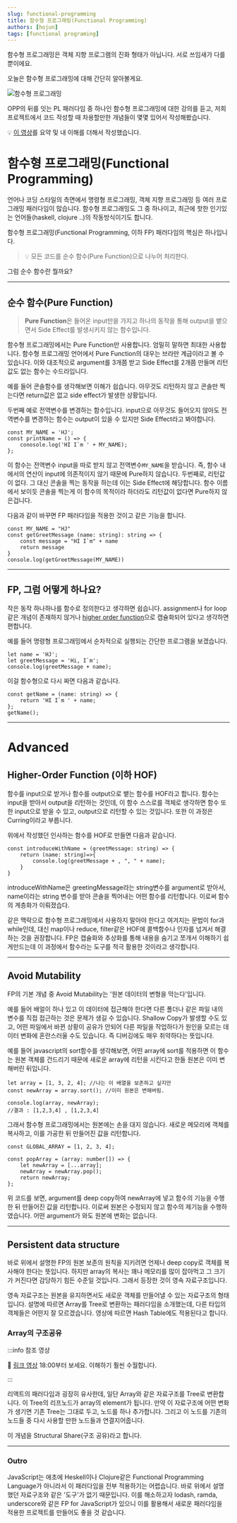 ```yaml
---
slug: functional-programming
title: 함수형 프로그래밍(Functional Programming)
authors: [hojun]
tags: [functional programing]
---
```


함수형 프로그래밍은 객체 지향 프로그램의 진화 형태가 아닙니다. 서로 쓰임새가 다를 뿐이에요.

오늘은 함수형 프로그래밍에 대해 간단히 알아볼게요.

![함수형 프로그래밍](https://lnwblzacktgzeiihvxtu.supabase.co/storage/v1/object/public/contents/prod/1.png-586429)

OPP의 뒤를 잇는 PL 패러다임 중 하나인 함수형 프로그래밍에 대한 강의를 듣고, 저희 프로젝트에서 코드 작성할 때 차용할만한 개념들이 몇몇 있어서 작성해봤습니다.

💡 [이 영상](https://www.youtube.com/watch?v=e-5obm1G_FY&t=405s)를 요약 및 내 이해를 더해서 작성했습니다.

# 함수형 프로그래밍(Functional Programming)

언어나 코딩 스타일의 측면에서 명령형 프로그래밍, 객체 지향 프로그래밍 등 여러 프로그래밍 패러다임이 많습니다. 함수형 프로그래밍도 그 중 하나이고, 최근에 핫한 인기있는 언어들(haskell, clojure ..)의 작동방식이기도 합니다.

함수형 프로그래밍(Functional Programming, 이하 FP) 패러다임의 핵심은 하나입니다.

> 💡 모든 코드를 순수 함수(Pure Function)으로 나누어 처리한다.

그럼 순수 함수란 뭘까요?

---

## 순수 함수(Pure Function)

> **Pure Function**은 들어온 input만을 가지고 하나의 동작을 통해 output을 뱉으면서 Side Effect를 발생시키지 않는 함수입니다.

함수형 프로그래밍에서는 Pure Function만 사용합니다. 엄밀히 말하면 최대한 사용합니다. 함수형 프로그래밍 언어에서 Pure Function의 대우는 브라만 계급이라고 볼 수 있습니다. 이와 대조적으로 argument를 3개쯤 받고 Side Effect를 2개쯤 만들며 리턴값도 없는 함수는 수드라입니다.

예를 들어 콘솔함수를 생각해보면 이해가 쉽습니다. 아무것도 리턴하지 않고 콘솔만 찍는다면 return값은 없고 side effect가 발생한 상황입니다.

두번째 예로 전역변수를 변경하는 함수입니다. input으로 아무것도 들어오지 않아도 전역변수를 변경하는 함수는 output이 있을 수 있지만 Side Effect라고 봐야합니다.

```tsx
const MY_NAME = 'HJ';
const printName = () => {
	conosole.log('HI I`m ' + MY_NAME);
};
```

이 함수는 전역변수 input을 따로 받지 않고 전역변수`MY_NAME`을 받습니다. 즉, 함수 내에서의 연산이 input에 의존적이지 않기 때문에 Pure하지 않습니다. 두번째로, 리턴값이 없다. 그 대신 콘솔을 찍는 동작을 하는데 이는 Side Effect에 해당합니다. 함수 이름에서 보이듯 콘솔을 찍는게 이 함수의 목적이라 하더라도 리턴값이 없다면 Pure하지 않은겁니다.

다음과 같이 바꾸면 FP 패러다임을 적용한 것이고 같은 기능을 합니다.

```tsx
const MY_NAME = "HJ"
const getGreetMessage (name: string): string => {
	const message = "HI I`m" + name
	return message
}
console.log(getGreetMessage(MY_NAME))
```

---

## FP, 그럼 어떻게 하나요?

작은 동작 하나하나를 함수로 정의한다고 생각하면 쉽습니다. assignment나 for loop같은 개념이 존재하지 않거나 [higher order function](https://www.notion.so/Functional-Programming-d3b88ada77144589b1e63350ad82f149)으로 캡슐화되어 있다고 생각하면 편합니다.

예를 들어 명령형 프로그래밍에서 순차적으로 실행되는 간단한 프로그램을 보겠습니다.

```tsx
let name = 'HJ';
let greetMessage = 'Hi, I`m';
console.log(greetMessage + name);
```

이걸 함수형으로 다시 짜면 다음과 같습니다.

```tsx
const getName = (name: string) => {
	return 'HI I`m ' + name;
};
getName();
```

---

# Advanced

## Higher-Order Function (이하 HOF)

함수를 input으로 받거나 함수를 output으로 뱉는 함수를 HOF라고 합니다. 함수는 input을 받아서 output을 리턴하는 것인데, 이 함수 스스로를 객체로 생각하면 함수 또한 input으로 받을 수 있고, output으로 리턴할 수 있는 것입니다. 또한 이 과정은 Curring이라고 부릅니다.

위에서 작성했던 인사하는 함수를 HOF로 만들면 다음과 같습니다.

```tsx
const introduceWithName = (greetMessage: string) => {
    return (name: string)=>{
        console.log(greetMessage + , ", " + name);
    }
}
```

introduceWithName은 greetingMessage라는 string변수를 argument로 받아서, name이라는 string 변수를 받아 콘솔을 찍어내는 어떤 함수를 리턴합니다. 이로써 함수의 계층화가 이뤄졌습다.

같은 맥락으로 함수형 프로그래밍에서 사용하지 말아야 한다고 여겨지는 문법이 for과 while인데, 대신 map이나 reduce, filter같은 HOF에 콜백함수나 인자를 넘겨서 해결하는 것을 권장합니다. FP은 캡슐화와 추상화를 통해 내용을 숨기고 쪼개서 이해하기 쉽게만드는데 이 과정에서 함수라는 도구를 적극 활용한 것이라고 생각합니다.

---

## Avoid Mutability

FP의 기본 개념 중 Avoid Mutability는 '원본 데이터의 변형을 막는다'입니다.

예를 들어 배얼이 하나 있고 이 데이터에 접근해야 한다면 다른 폴더나 같은 파일 내의 변수를 직접 접근하는 것은 문제가 생길 수 있습니다. Shallow Copy가 발생할 수도 있고, 어떤 파일에서 바뀐 상황이 공유가 안되어 다른 파일을 작업하다가 원인을 모르는 데이터 변화에 혼란스러울 수도 있습니다. 즉 디버깅에도 매우 취약하다는 뜻입니다.

예를 들어 javascript의 sort함수를 생각해보면, 어떤 array에 sort를 적용하면 이 함수는 원본 객체를 건드리기 때문에 새로운 array에 리턴을 시킨다고 한들 원본은 이미 변해버린 뒤입니다.

```tsx
let array = [1, 3, 2, 4]; //나는 이 배열을 보존하고 싶지만
const newArray = array.sort(); //이미 원본은 변해버림.

console.log(array, newArray);
//결과 : [1,2,3,4] , [1,2,3,4]
```

그래서 함수형 프로그래밍에서는 원본에는 손을 대지 않습니다. 새로운 메모리에 객체를 복사하고, 이를 가공한 뒤 만들어진 값을 리턴합니다.

```tsx
const GLOBAL_ARRAY = [1, 2, 3, 4];

const popArray = (array: number[]) => {
	let newArray = [...array];
	newArray = newArray.pop();
	return newArray;
};
```

위 코드를 보면, argument를 deep copy하여 newArray에 넣고 함수의 기능을 수행한 뒤 만들어진 값을 리턴합니다. 이로써 원본은 수정되지 않고 함수의 제기능을 수행하였습니다. 어떤 argument가 와도 원본에 변화는 없습니다.

---

## Persistent data structure

바로 위에서 설명한 FP의 원본 보존의 원칙을 지키려면 언제나 deep copy로 객체를 복사해야 한다는 뜻입니다. 하지만 array의 복사는 꽤나 메모리를 많이 잡아먹고 그 크기가 커진다면 감당하기 힘든 수준일 것입니다. 그래서 등장한 것이 영속 자료구조입니다.

영속 자료구조는 원본을 유지하면서도 새로운 객체를 만들어낼 수 있는 자료구조의 형태입니다. 설명에 따르면 Array를 Tree로 변환하는 패러다임을 소개했는데, 다른 타입의 객체들은 어떤지 잘 모르겠습니다. 영상에 따르면 Hash Table에도 적용된다고 합니다.

### Array의 구조공유

:::info 참조 영상

🧹 [링크 영상](https://www.youtube.com/watch?v=e-5obm1G_FY&t=405s) 18:00부터 보세요. 이해하기 훨씬 수월합니다.

:::

리액트의 패러다임과 굉장히 유사한데, 일단 Array와 같은 자료구조를 Tree로 변환합니다. 이 Tree의 리프노드가 array의 element가 됩니다. 만약 이 자료구조에 어떤 변화가 생기면 기존 Tree는 그대로 두고, 노드를 하나 추가합니다. 그리고 이 노드를 기존의 노드들 중 다시 사용할 만한 노드들과 연결지어줍니다.

이 개념을 Structural Share(구조 공유)라고 합니다.

---

### Outro

JavaScript는 애초에 Heskell이나 Clojure같은 Functional Programming Language가 아니라서 이 패러다임을 전부 적용하기는 어렵습니다. 바로 위에서 설명했던 자료구조와 같은 '도구'가 없기 때문입니다. 이를 해소하고자 lodash, ramda, underscore와 같은 FP for JavaScript가 있으니 이를 활용해서 새로운 패러다임을 적용한 프로젝트를 만들어도 좋을 것 같습니다.

